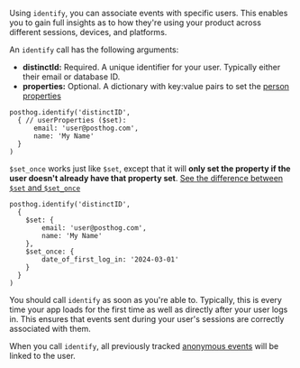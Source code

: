 Using `identify`, you can associate events with specific users. This enables you to gain full insights as to how they're using your product across different sessions, devices, and platforms.

An `identify` call has the following arguments:

- **distinctId:** Required. A unique identifier for your user. Typically either their email or database ID.
- **properties:** Optional. A dictionary with key:value pairs to set the [person properties](/docs/product-analytics/person-properties)
  
```react-native
posthog.identify('distinctID', 
  { // userProperties ($set):
      email: 'user@posthog.com',
      name: 'My Name'
  }
)
```

`$set_once` works just like `$set`, except that it will **only set the property if the user doesn't already have that property set**. [See the difference between `$set` and `$set_once`](/docs/product-analytics/person-properties#what-is-the-difference-between-set-and-set_once)

```react-native
posthog.identify('distinctID',
  {
    $set: {
        email: 'user@posthog.com',
        name: 'My Name'
    },
    $set_once: {
        date_of_first_log_in: '2024-03-01'
    }
  }
)
```

You should call `identify` as soon as you're able to. Typically, this is every time your app loads for the first time as well as directly after your user logs in. This ensures that events sent during your user's sessions are correctly associated with them.

When you call `identify`, all previously tracked [anonymous events](/docs/data/anonymous-vs-identified-events) will be linked to the user.
